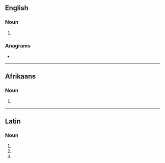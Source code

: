 ==English==

===Noun===
{{head|en|noun form}}

# {{en-irregular plural of|ending=des|incus}}

===Anagrams===
* {{anagrams|en|a=cdeinsu|incused|induces}}

----

==Afrikaans==

===Noun===
{{head|af|noun plural form}}

# {{plural of|af|incus}}

----

==Latin==

===Noun===
{{la-noun-form|incūdēs}}

# {{inflection of|la|incūs||nom|p}}
# {{inflection of|la|incūs||acc|p}}
# {{inflection of|la|incūs||voc|p}}